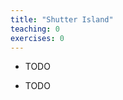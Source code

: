 ```yaml
---
title: "Shutter Island"
teaching: 0
exercises: 0
---
```


::: questions
- TODO
:::

::: objectives
- TODO
:::
